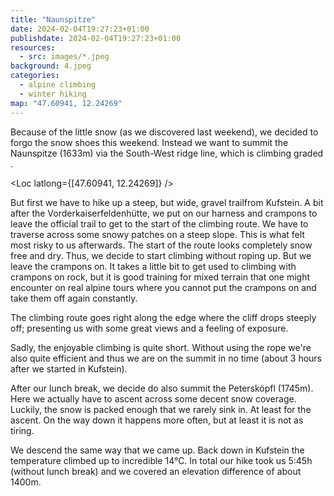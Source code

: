 ```yaml
---
title: "Naunspitze"
date: 2024-02-04T19:27:23+01:00
publishdate: 2024-02-04T19:27:23+01:00
resources:
  - src: images/*.jpeg
background: 4.jpeg
categories:
  - alpine climbing
  - winter hiking
map: "47.60941, 12.24269"
---
```


Because of the little snow (as we discovered <Link
to="/posts/240127-breitenstein/">last weekend</Link>), we decided to forgo the
snow shoes this weekend. Instead we want to summit the Naunspitze (1633m) via
the South-West ridge line, which is climbing graded <Grade system="UIAA"
value="2+" />.

<Loc latlong={[47.60941, 12.24269]} />

But first we have to hike up a steep, but wide, gravel trailfrom Kufstein.
A bit after the Vorderkaiserfeldenhütte, we put on our harness and crampons to
leave the official trail to get to the start of the climbing route. We have to
traverse across some snowy patches on a steep slope. This is what felt most
risky to us afterwards. The start of the route looks completely snow free and
dry. Thus, we decide to start climbing without roping up. But we leave the
crampons on. It takes a little bit to get used to climbing with crampons on
rock, but it is good training for mixed terrain that one might encounter on real
alpine tours where you cannot put the crampons on and take them off
again constantly.

The climbing route goes right along the edge where the cliff drops steeply off;
presenting us with some great views and a feeling of exposure.

<Rimg
  src="1.jpeg"
  alt="Climbing the South-West ridge line of the Naunspitze."
/>

Sadly, the enjoyable climbing is quite short. Without using the rope we're also
quite efficient and thus we are on the summit in no time (about 3 hours after we
started in Kufstein).

<Gallery>
  <Rimg src="2.jpeg" alt="View from the Naunspitze" />
  <Rimg src="3.jpeg" alt="Cliffs dropping off steeply" />
</Gallery>

<Pano src="1.jpeg" alt="View from the Naunspitze" />

After our lunch break, we decide do also summit the Petersköpfl (1745m). Here we
actually have to ascent across some decent snow coverage. Luckily, the snow is
packed enough that we rarely sink in. At least for the ascent. On the way down
it happens more often, but at least it is not as tiring.

<Rimg
  src="4.jpeg"
  caption="View from the Petersköpfl. The peak in front is the Naunspitze (you might be able to make out the summit cross)."
/>

<Pano src="2.jpeg" alt="View from the Petersköpfl" />

We descend the same way that we came up. Back down in Kufstein the temperature
climbed up to incredible 14°C. In total our hike took us 5:45h
(without lunch break) and we covered an elevation difference of about 1400m.

<Rimg src="5.jpeg" caption="View of Kufstein between the mountains." />
